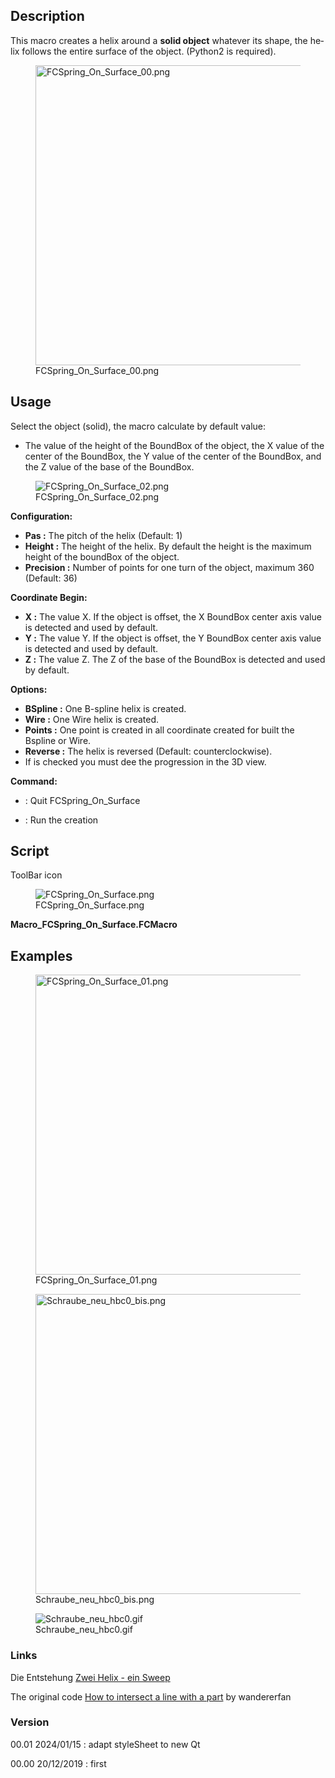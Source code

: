 <languages/>

<div lang="en" dir="ltr" class="mw-content-ltr">
{{Macro
|Name=Macro FCSpring On Surface
|Icon=FCSpring_On_Surface.png
|Description=This macro creates a helix (or spring) around a solid object whatever its shape, the helix follows the entire surface of the object (Python2 is required).
|Author=Mario52
|Version=00.01
|Date=2024/01/15
|Download=[https://wiki.freecad.org/images/3/38/FCSpring_On_Surface.png ToolBar Icon]
|FCVersion=0.18 and above
|SeeAlso=[[Macro_FCSpring_Helix_Variable|Macro FCSpring Helix Variable]]
}}
</div>

<div lang="en" dir="ltr" class="mw-content-ltr">
==Description==
</div>

<div lang="en" dir="ltr" class="mw-content-ltr">
This macro creates a helix around a '''solid object''' whatever its shape, the helix follows the entire surface of the object. (Python2 is required).
</div>

[[Image:FCSpring_On_Surface_00.png|480px]]

<div lang="en" dir="ltr" class="mw-content-ltr">
==Usage==
</div>

<div lang="en" dir="ltr" class="mw-content-ltr">
Select the object (solid), the macro calculate by default value:
</div>

<div lang="en" dir="ltr" class="mw-content-ltr">
* The value of the height of the BoundBox of the object, the X value of the center of the BoundBox, the Y value of the center of the BoundBox, and the Z value of the base of the BoundBox.
</div>

[[Image:FCSpring_On_Surface_02.png]]

<div lang="en" dir="ltr" class="mw-content-ltr">
'''Configuration:'''
</div>

<div lang="en" dir="ltr" class="mw-content-ltr">
*'''Pas :''' The pitch of the helix (Default: 1)
*'''Height :''' The height of the helix. By default the height is the maximum height of the boundBox of the object.
*'''Precision :''' Number of points for one turn of the object, maximum 360 (Default: 36)
</div>

<div lang="en" dir="ltr" class="mw-content-ltr">
'''Coordinate Begin:'''
</div>

<div lang="en" dir="ltr" class="mw-content-ltr">
*'''X :''' The value X. If the object is offset, the X BoundBox center axis value is detected and used by default.
*'''Y :''' The value Y. If the object is offset, the Y BoundBox center axis value is detected and used by default.
*'''Z :''' The value Z. The Z of the base of the BoundBox is detected and used by default.
</div>

<div lang="en" dir="ltr" class="mw-content-ltr">
'''Options:'''
*'''BSpline :''' One B-spline helix is created.
*'''Wire :''' One Wire helix is created.
*'''Points :''' One point is created in all coordinate created for built the Bspline or Wire.
*'''Reverse :''' The helix is reversed (Default: counterclockwise).
* If is checked you must dee the progression in the 3D view.
</div>

<div lang="en" dir="ltr" class="mw-content-ltr">
'''Command:'''
*{{Button|Quit}} : Quit FCSpring_On_Surface
*{{Button|Ok}} : Run the creation
</div>

<div lang="en" dir="ltr" class="mw-content-ltr">
==Script==
</div>

<div lang="en" dir="ltr" class="mw-content-ltr">
ToolBar icon
</div>

[[Image:FCSpring_On_Surface.png]] 

'''Macro_FCSpring_On_Surface.FCMacro'''

{{MacroCode|code=
# -*- coding: utf-8 -*-
#from __future__ import unicode_literals
#
"""
***************************************************************************
*   Copyright (c)  2019 2020 2021 2022 2023 2024 <mario52>                *
*                                                                         *
*   This file is a supplement to the FreeCAD CAx development system.      *
*                                                                         *
*   This program is free software; you can redistribute it and/or modify  *
*   it under the terms of the GNU Lesser General Public License (LGPL)    *
*   as published by the Free Software Foundation; either version 2 of     *
*   the License, or (at your option) any later version.                   *
*   for detail see the LICENCE text file.                                 *
**                                                                       **
*   Use at your own risk. The author assumes no liability for data loss.  *
*              It is advised to backup your data frequently.              *
*             If you do not trust the software do not use it.             *
**                                                                       **
*   This software is distributed in the hope that it will be useful,      *
*   but WITHOUT ANY WARRANTY; without even the implied warranty of        *
*   MERCHANTABILITY or FITNESS FOR A PARTICULAR PURPOSE.  See the         *
*   GNU Library General Public License for more details.                  *
*                                                                         *
*   You should have received a copy of the GNU Library General Public     *
*   License along with this macro; if not, write to the Free Software     *
*   Foundation, Inc., 59 Temple Place, Suite 330, Boston, MA  02111-1307  *
*   USA                                                                   *
***************************************************************************
*           WARNING! All changes in this file will be lost and            *  
*                  may cause malfunction of the program                   *
***************************************************************************
"""
#Macro_FCSpring On Surface 20/12/2019 /_00 15/01/2024
#
#OS: Windows 10 build 19045
#Word size of FreeCAD: 64-bit
#Version: 0.22.0dev.35554 (Git)
#Build type: Release
#Branch: main
#Hash: 8e2ab9f76888ac4da971f9d5069cec7bcc2b572f
#Python 3.10.13, Qt 5.15.8, Coin 4.0.2, Vtk 9.2.6, OCC 7.6.3
#Locale: French/Mars (fr_MA)
#
__title__   = "FCSpring On Surface"
__author__  = "Mario52"
__url__     = "https://freecad.org/index-fr.html"
__Wiki__    = "https://wiki.freecad.org/index.php?title=FCSpring_On_Surface"
__version__ = "00.01"
__date__    = "2024/01/15" #YYYY/MM/DD

#original code by wandererfan
#How to intersect a line with a part
#https://forum.freecad.org/viewtopic.php?f=22&t=5456

import PySide2
from PySide2 import QtGui ,QtCore, QtWidgets
from PySide2.QtGui import *
from PySide2.QtCore import *

import time
import math
from math import sqrt, pi, sin, cos, asin
import Draft, Part, FreeCADGui, FreeCAD
from FreeCAD import Base

Gui = FreeCADGui
App = FreeCAD

global ui         ; ui         = ""
global lineLength ; lineLength = 0.0  # longueur de la ligne
global noPass     ; noPass     = 1    # switch observer
global detectFace ; detectFace = 0
global sel        ; sel        = ""
global objet      ; objet      = ""

####chrono################
import time
global depart ; depart  = 0.0
global arrivee; arrivee = 0.0
def chrono(sec):    # 0=depart autre=stop
#time.strftime('%X %x %Z')#'15:44:07 12/14/19 Paris, Madrid'
    global depart
    global arrivee
    if sec == 0:
        depart = time.time()#time.clock()
        App.Console.PrintMessage("Chrono begin   : "+str(time.strftime('%X'))+"\n")
    else:
        arrivee = time.time()#time.clock()
        App.Console.PrintMessage("Chrono end     : "+str(time.strftime('%X'))+"\n")
        parcouru = ((arrivee - depart)/60.0)
        App.Console.PrintError("Time execution : "+str("%.3f" % parcouru)+" min"+"\n")
#    FreeCADGui.updateGui()    
####chrono################

class Ui_MainWindow(object):

    def __init__(self ):
        self.window = MainWindow
        #self.path  = FreeCAD.ConfigGet("AppHomePath")
        #self.path  = FreeCAD.ConfigGet("UserAppData")
        #self.path  = "your path"
#        param = FreeCAD.ParamGet("User parameter:BaseApp/Preferences/Macro")# macro path
#        self.path = param.GetString("MacroPath","") + "/"                   # macro path
#        self.path = self.path.replace("\\","/")
#        print("Path for the icons : " , self.path)

        self.Pas        = 1.0
        self.Hauteur    = 0.0
        self.Precision  = 36
        self.steps      = (360.0 / self.Precision)
        self.longueurFil= 0.0
        self.coor_X     = 0.0
        self.coor_Y     = 0.0
        self.coor_Z     = 0.0

        self.PointSize     = 8    #heigth text

    def setupUi(self, MainWindow):
        self.window = MainWindow

        MainWindow.setObjectName("MainWindow")
        MainWindow.resize(251, 455)
#        MainWindow.move(1150, 100)                # position window

        self.label_00_Title = QtWidgets.QLabel(MainWindow)
        self.label_00_Title.setGeometry(QtCore.QRect(20, 5, 226, 16))
        self.label_00_Title.setObjectName("label_00_Title")

        ####
        self.GB_00_Configuration = QtWidgets.QGroupBox(MainWindow)
        self.GB_00_Configuration.setGeometry(QtCore.QRect(15, 25, 186, 126))
        self.GB_00_Configuration.setObjectName("GB_00_Configuration")

        self.DS_GB_00_01_Pas = QtWidgets.QDoubleSpinBox(self.GB_00_Configuration)
        self.DS_GB_00_01_Pas.setGeometry(QtCore.QRect(15, 20, 86, 22))
        self.DS_GB_00_01_Pas.setObjectName("DS_GB_00_01_Pas")
        self.DS_GB_00_01_Pas.setMaximum(999999)
        self.DS_GB_00_01_Pas.setValue(self.Pas)
        self.DS_GB_00_01_Pas.setDecimals(4)
        self.DS_GB_00_01_Pas.setToolTip("The screw pitch (default = 1)")
        self.DS_GB_00_01_Pas.valueChanged.connect(self.on_DS_GB_00_01_Pas)

        self.Label_GB_00_01_Pas = QtWidgets.QLabel(self.GB_00_Configuration)
        self.Label_GB_00_01_Pas.setGeometry(QtCore.QRect(115, 25, 66, 16))
        self.Label_GB_00_01_Pas.setObjectName("Label_GB_00_01_Pas")

        self.DS_GB_00_02_Hauteur = QtWidgets.QDoubleSpinBox(self.GB_00_Configuration)
        self.DS_GB_00_02_Hauteur.setGeometry(QtCore.QRect(15, 55, 86, 22))
        self.DS_GB_00_02_Hauteur.setObjectName("DS_GB_00_02_Hauteur")
#        self.DS_GB_00_02_Hauteur.setValue()
        self.DS_GB_00_02_Hauteur.setMaximum(999999)
        self.DS_GB_00_02_Hauteur.setDecimals(4)
        self.DS_GB_00_02_Hauteur.setToolTip("The height of the shape" + "\n"
                                            "the default height is calculte" + "\n"
                                            "by the max height of the BoundBox")
        self.DS_GB_00_02_Hauteur.valueChanged.connect(self.on_DS_GB_00_02_Hauteur)

        self.label_GB_00_02_Hauteur = QtWidgets.QLabel(self.GB_00_Configuration)
        self.label_GB_00_02_Hauteur.setGeometry(QtCore.QRect(115, 60, 66, 16))
        self.label_GB_00_02_Hauteur.setObjectName("label_GB_00_02_Hauteur")

        self.SP_GB_00_03_Precision = QtWidgets.QSpinBox(self.GB_00_Configuration)
        self.SP_GB_00_03_Precision.setGeometry(QtCore.QRect(15, 90, 86, 22))
        self.SP_GB_00_03_Precision.setObjectName("DS_GB_00_03_Precision")
        self.SP_GB_00_03_Precision.setValue(self.Precision)
        self.SP_GB_00_03_Precision.setMaximum(360)
        self.SP_GB_00_03_Precision.setMinimum(1)
        self.SP_GB_00_03_Precision.setToolTip("The number of points for one turn" + "\n"
                                              "(default = " + str(self.Precision) + ")")
        self.SP_GB_00_03_Precision.valueChanged.connect(self.on_SP_GB_00_03_Precision)

        self.label_GB_00_02_Precision = QtWidgets.QLabel(self.GB_00_Configuration)
        self.label_GB_00_02_Precision.setGeometry(QtCore.QRect(115, 95, 66, 16))
        self.label_GB_00_02_Precision.setObjectName("label_GB_00_02_Precision")

        ####
        self.GB_01_Coordinate = QtWidgets.QGroupBox(MainWindow)
        self.GB_01_Coordinate.setGeometry(QtCore.QRect(15, 160, 186, 131))
        self.GB_01_Coordinate.setObjectName("GB_01_Coordinate")

        self.DP_01_01_X = QtWidgets.QDoubleSpinBox(self.GB_01_Coordinate)
        self.DP_01_01_X.setGeometry(QtCore.QRect(15, 25, 86, 22))
        self.DP_01_01_X.setObjectName("SP_01_01_X")
        self.DP_01_01_X.setMaximum(999999)
        self.DP_01_01_X.setMinimum(-999999)
        self.DP_01_01_X.setDecimals(4)
        self.DP_01_01_X.setToolTip("The X value of the coordinate" + "\n"
                                   "the default value is calculed" + "\n"
                                   "by the X center BoundBox") 
        self.DP_01_01_X.valueChanged.connect(self.on_DP_01_01_X)

        self.DP_01_02_Y = QtWidgets.QDoubleSpinBox(self.GB_01_Coordinate)
        self.DP_01_02_Y.setGeometry(QtCore.QRect(15, 60, 86, 22))
        self.DP_01_02_Y.setObjectName("SP_01_01_Y")
        self.DP_01_02_Y.setMaximum(999999)
        self.DP_01_02_Y.setMinimum(-999999)
        self.DP_01_02_Y.setDecimals(4)
        self.DP_01_02_Y.setToolTip("The Y value of the coordinate" + "\n"
                                   "the default value is calculed" + "\n"
                                   "by the Y center BoundBox") 
        self.DP_01_02_Y.valueChanged.connect(self.on_DP_01_02_Y)

        self.DP_01_03_Z = QtWidgets.QDoubleSpinBox(self.GB_01_Coordinate)
        self.DP_01_03_Z.setGeometry(QtCore.QRect(15, 95, 86, 22))
        self.DP_01_03_Z.setObjectName("SP_01_01_Z")
        self.DP_01_03_Z.setMaximum(999999)
        self.DP_01_03_Z.setMinimum(-999999)
        self.DP_01_03_Z.setDecimals(4)
        self.DP_01_03_Z.setToolTip("The Z value of the coordinate" + "\n"
                                   "the default value is calculed" + "\n"
                                   "by the Z BoundBox minimum value") 
        self.DP_01_03_Z.valueChanged.connect(self.on_DP_01_03_Z)

        self.Label_GB_01_01_X = QtWidgets.QLabel(self.GB_01_Coordinate)
        self.Label_GB_01_01_X.setGeometry(QtCore.QRect(115, 30, 66, 13))
        self.Label_GB_01_01_X.setObjectName("Label_GB_01_01_X")

        self.Label_GB_01_02_Y = QtWidgets.QLabel(self.GB_01_Coordinate)
        self.Label_GB_01_02_Y.setGeometry(QtCore.QRect(115, 65, 66, 13))
        self.Label_GB_01_02_Y.setObjectName("Label_GB_01_02_Y")

        self.Label_GB_01_03_Z = QtWidgets.QLabel(self.GB_01_Coordinate)
        self.Label_GB_01_03_Z.setGeometry(QtCore.QRect(115, 100, 66, 13))
        self.Label_GB_01_03_Z.setObjectName("Label_GB_01_03_Z")

        ####
        self.GB_03_Options = QtWidgets.QGroupBox(MainWindow)
        self.GB_03_Options.setGeometry(QtCore.QRect(15, 300, 186, 71))
        self.GB_03_Options.setObjectName("GB_03_Options")

        self.RB_03_00_BSpline = QtWidgets.QRadioButton(self.GB_03_Options)
        self.RB_03_00_BSpline.setGeometry(QtCore.QRect(10, 20, 71, 18))
        self.RB_03_00_BSpline.setChecked(True)
        self.RB_03_00_BSpline.setToolTip("BSpline")
        self.RB_03_00_BSpline.setObjectName("RB_03_00_BSpline")

        self.RB_03_01_Wire = QtWidgets.QRadioButton(self.GB_03_Options)
        self.RB_03_01_Wire.setGeometry(QtCore.QRect(100, 20, 71, 18))
        self.RB_03_01_Wire.setToolTip("Wire")
        self.RB_03_01_Wire.setObjectName("RB_03_01_Wire")

        self.CB_03_00_Points = QtWidgets.QCheckBox(self.GB_03_Options)
        self.CB_03_00_Points.setGeometry(QtCore.QRect(10, 45, 71, 18))
        self.CB_03_00_Points.setToolTip("Create one Points in all coordinates")
        self.CB_03_00_Points.setObjectName("CB_03_00_Points")

        self.CB_03_01_Reverse = QtWidgets.QCheckBox(self.GB_03_Options)
        self.CB_03_01_Reverse.setGeometry(QtCore.QRect(100, 45, 71, 18))
        self.CB_03_01_Reverse.setToolTip("Reverse the direction" + "\n"
                                         "Default = counter clockwise")
        self.CB_03_01_Reverse.setObjectName("CB_03_01_Reverse")

        self.CB_03_02_Update = QtWidgets.QCheckBox(self.GB_03_Options)
        self.CB_03_02_Update.setGeometry(QtCore.QRect(170, 45, 18, 18))
        self.CB_03_02_Update.setObjectName("CB_03_02_Update")
        self.CB_03_02_Update.setToolTip("Display the progress of the operation in the 3D view")

        ####
        self.GB_02_Command = QtWidgets.QGroupBox(MainWindow)
        self.GB_02_Command.setGeometry(QtCore.QRect(15, 380, 186, 61))
        self.GB_02_Command.setObjectName("GB_02_Command")

        self.PB_02_01_Ok = QtWidgets.QPushButton(self.GB_02_Command)
        self.PB_02_01_Ok.setGeometry(QtCore.QRect(100, 25, 75, 23))
        self.PB_02_01_Ok.setObjectName("GB_02_01_Ok")
        self.PB_02_01_Ok.setToolTip("Button Ok" + "\n"
                                    "If on error is created" + "\n"
                                    "the button is coloured in red" + "\n"
                                    "if not the button is coloured in green")
        self.PB_02_01_Ok.clicked.connect(self.on_PB_02_01_Ok)

        self.PB_02_02_Quit = QtWidgets.QPushButton(self.GB_02_Command)
        self.PB_02_02_Quit.setGeometry(QtCore.QRect(10, 25, 75, 23))
        self.PB_02_02_Quit.setObjectName("GB_02_01_Quit")
        self.PB_02_02_Quit.setToolTip("Quit FCSpring On Surface")
        self.PB_02_02_Quit.clicked.connect(self.on_PB_Quit_clicked)

#        section progressBar 1 Green
        self.progressBar_1_Green = QtWidgets.QProgressBar(MainWindow)
        self.progressBar_1_Green.setGeometry(QtCore.QRect(210, 30, 30, 411))
        self.progressBar_1_Green.setValue(0)
        self.progressBar_1_Green.setOrientation(QtCore.Qt.Vertical)
        self.progressBar_1_Green.setAlignment(QtCore.Qt.AlignCenter)
        self.progressBar_1_Green.setObjectName("progressBar_1_Green")
        self.progressBar_1_Green.setToolTip("If the coordinate is erroneous the progressBar is coloured in red")
        self.progressBar_1_Green.setStyleSheet("QProgressBar {color:black; }"
                                               "QProgressBar:chunk {background-color: #00FF00;}") # modify the progressBar color 

        self.retranslateUi(MainWindow)
        QtCore.QMetaObject.connectSlotsByName(MainWindow)
        MainWindow.setWindowFlags(PySide2.QtCore.Qt.WindowStaysOnTopHint)        # PySide2 cette fonction met la fenetre en avant

    def retranslateUi(self, MainWindow):
        MainWindow.setWindowTitle(__title__+" ("+__version__+", "+__date__+")")
        self.label_00_Title.setText(__title__+" ("+__version__+", "+__date__+")")

        self.GB_00_Configuration.setTitle("Configuration")
        self.Label_GB_00_01_Pas.setText("Pas")
        self.label_GB_00_02_Hauteur.setText("Heigth")
        self.label_GB_00_02_Precision.setText("Precision")

        self.GB_01_Coordinate.setTitle("Coordinate Begin")
        self.Label_GB_01_01_X.setText("X")
        self.Label_GB_01_02_Y.setText("Y")
        self.Label_GB_01_03_Z.setText("Z")

        self.GB_03_Options.setTitle("Options")
        self.RB_03_00_BSpline.setText("BSpline")
        self.RB_03_01_Wire.setText("Wire")
        self.CB_03_00_Points.setText("Points")
        self.CB_03_01_Reverse.setText("Reverse")

        self.GB_02_Command.setTitle("Options")
        self.GB_02_Command.setTitle("Command")
        self.PB_02_01_Ok.setText("Ok")
        self.PB_02_02_Quit.setText("Quit")

    def on_DS_GB_00_01_Pas(self, value):
        self.Pas = value
        self.DS_GB_00_01_Pas.setStyleSheet("QDoubleSpinBox {background-color: QPalette.Base}")

    def on_DS_GB_00_02_Hauteur(self, value):
        self.Hauteur = value
        self.DS_GB_00_02_Hauteur.setStyleSheet("QDoubleSpinBox {background-color: QPalette.Base}")

    def on_SP_GB_00_03_Precision(self, value):
        self.Precision = value
        self.steps = (360.0 / self.Precision)
        self.SP_GB_00_03_Precision.setStyleSheet("QSpinBox {background-color: QPalette.Base}")

    def on_DP_01_01_X(self, value):
        self.coor_X = value

    def on_DP_01_02_Y(self, value):
        self.coor_Y = value

    def on_DP_01_03_Z(self, value):
        self.coor_Z = value

    def on_PB_02_01_Ok(self):
        global lineLength
        global noPass
        global sel
        global depart
        global arrivee
        global detectFace
        global objet

        try:
            if (self.Pas != 0) and (self.Hauteur != 0) and (self.Precision != 0) and (detectFace == 1):
                chrono(0)
                noPass     = 0    # switch 0=nopass
                #sel = FreeCADGui.Selection.getSelection()
                objetName  = sel[0].Name
                objetLabel = sel[0].Label
                objet      = sel[0].Shape
                z          = 0.0
                compteur   = 0

                lineDirectrice = Draft.makeWire([FreeCAD.Vector(0.0, 0.0, 0.0),FreeCAD.Vector(lineLength , 0.0, 0.0)])
                #print(lineDirectrice.Name)
                if self.CB_03_02_Update.isChecked():
                    FreeCADGui.ActiveDocument.getObject(lineDirectrice.Name).Visibility = True
                else:                    
                    FreeCADGui.ActiveDocument.getObject(lineDirectrice.Name).Visibility = False

                App.ActiveDocument.recompute()

                pl=FreeCAD.Placement()
                points = []
        
                self.progressBar_1_Green.setValue(0)
                progressMax = (self.Precision * int(self.Hauteur / self.Pas) + 1)
                self.progressBar_1_Green.setMaximum(progressMax)
                
                for sp in range(int(self.Hauteur / self.Pas) + 1):    #nombre de tours
                    for i in range(0, (360*1000), int(self.steps*1000)):                       #
                        if self.CB_03_01_Reverse.isChecked():
                            i = -float(i/1000)                ##Reverse
                        else:
                            i = float(i/1000)                 ##Normal

                        compteur += 1

                        pl=App.Placement(App.Vector(self.coor_X, self.coor_Y, z + self.coor_Z), App.Rotation(i,0.0,0.0), App.Vector(0,0,0))
                        lineDirectrice.Placement = pl
                        z += (self.Pas / self.Precision)
                
                        if z > self.Hauteur:
                            break
                
                        line   = lineDirectrice.Shape
                        intersection = objet.common(line)    # only for solid object not for face
                    
                        try:
                            coorIntersec = intersection.Vertexes[1].Point
                            points += [FreeCAD.Vector(coorIntersec[0],coorIntersec[1],coorIntersec[2])]
                            if self.CB_03_00_Points.isChecked():
                                Draft.makePoint(coorIntersec[0],coorIntersec[1],coorIntersec[2])
                        except Exception:
                            self.progressBar_1_Green.setStyleSheet("QProgressBar {color:black; }"
                                                "QProgressBar:chunk {background-color: #FF0000;}") # modify the progressBar color 
                            self.progressBar_1_Green.setValue(progressMax)

                        ####progressBar
                        self.progressBar_1_Green.setStyleSheet("QProgressBar {color:black; }"
                                              "QProgressBar:chunk {background-color: green;}")     # modify the progressBar color 
                        self.progressBar_1_Green.setValue(compteur)
                        ####progressBar
        
                        if self.CB_03_02_Update.isChecked():
                            Gui.updateGui()
                            App.ActiveDocument.recompute()
                
                try:
                    App.ActiveDocument.removeObject(lineDirectrice.Name)
                except Exception:
                    None

                if len(points) != 0:
                    ##Bspline
                    if self.RB_03_00_BSpline.isChecked():
                        BSpline = Draft.makeBSpline(points,closed=False)
                        #BSpline.Label = objetLabel + "_BSpline"
                        App.ActiveDocument.ActiveObject.Label = objetLabel + "_BSpline"
                        #self.longueurFil =
                    ##Wire
                    if self.RB_03_01_Wire.isChecked():
                        Wire = Draft.makeWire(points,closed=False)
                        #Wire.Label = objetLabel + "_Wire"
                        App.ActiveDocument.ActiveObject.Label = objetLabel + "_Wire"
                        #self.longueurFil = 
                    self.PB_02_01_Ok.setStyleSheet("QPushButton {background-color: green;\n"
                                                   "border:2px solid rgb( 0, 115,0);}")
                else:
                    self.PB_02_01_Ok.setText("K-O")
                    self.PB_02_01_Ok.setStyleSheet("QPushButton {background-color: red;\n"
                                                   "border:2px solid rgb(115, 0, 0);}")

            else:
                self.PB_02_01_Ok.setStyleSheet("QPushButton {background-color: red;\n"
                                               "border:2px solid rgb(115, 0, 0);}")
                if (self.Pas == 0):
                    self.DS_GB_00_01_Pas.setStyleSheet("QDoubleSpinBox {border:2px solid rgb(115, 0, 0);}")
                if (self.Hauteur == 0):
                    self.DS_GB_00_02_Hauteur.setStyleSheet("QDoubleSpinBox {border:2px solid rgb(115, 0, 0);}")
                if (self.Precision == 0):
                    self.SP_GB_00_03_Precision.setStyleSheet("QSpinBox {border:2px solid rgb(115, 0, 0);}")
                
            FreeCAD.Console.PrintMessage("Pas        : " + str(self.Pas) + "\n")
            FreeCAD.Console.PrintMessage("Hauteur    : " + str(self.Hauteur) + "\n")
            FreeCAD.Console.PrintMessage("Precision  : " + str(self.Precision) + "\n")
            FreeCAD.Console.PrintMessage("Coordinate : " + str(len(points)) + "\n")
            #FreeCAD.Console.PrintMessage("Length     : " + str(self.longueurFil) + "\n")
            FreeCAD.Console.PrintMessage("coor_X     : " + str(self.coor_X) + "\n")
            FreeCAD.Console.PrintMessage("coor_Y     : " + str(self.coor_Y) + "\n")
            FreeCAD.Console.PrintMessage("coor_Z     : " + str(self.coor_Z) + "\n")
            chrono(1)
            FreeCAD.Console.PrintMessage("______________________" + "\n")
            points = []

        except Exception:
            self.PB_02_01_Ok.setStyleSheet("QSpinBox {background-color: red;\n"
                                           "border:2px solid rgb(115, 0, 0);}")

        App.ActiveDocument.recompute()
        noPass = 1    # switch 1 = pass

        ####################################################################
        
    def on_PB_Quit_clicked(self):
        FreeCADGui.Selection.removeObserver(s)   # Uninstalls resident function (desactivated for read after LeftDock RightDock)
        self.window.hide()                       # hide the window and close the macro
        FreeCAD.Console.PrintMessage("Quit " + __title__ + "\n\n")

##############################################################################
class SelObserver:
    def addSelection(self,document, object, element, position):  # Selection
        global ui
        global lineLength
        global noPass
        global sel
        global detectFace
        global objet

        sel = ""
        ui.progressBar_1_Green.setValue(0)
        ui.PB_02_01_Ok.setStyleSheet("QPushButton {background-color: QPalette.Base}") # origin system
        ui.PB_02_01_Ok.setText("Ok")
        ui.DS_GB_00_01_Pas.setStyleSheet("QDoubleSpinBox {background-color: QPalette.Base}")
        ui.DS_GB_00_02_Hauteur.setStyleSheet("QDoubleSpinBox {background-color: QPalette.Base}")
        ui.SP_GB_00_03_Precision.setStyleSheet("QSpinBox {background-color: QPalette.Base}")
        ui.Label_GB_01_01_X.setText("X")
        ui.Label_GB_01_02_Y.setText("Y")
        ui.Label_GB_01_03_Z.setText("Z")

        detectFace = 0

        if (noPass == 1):
            try:
                selEx = FreeCADGui.Selection.getSelectionEx()
                if (noPass == 1) and (hasattr(selEx[0].SubObjects[0],"Surface")):
                    detectFace = 1
    
                    ui.DP_01_01_X.setValue(0.0)
                    ui.DP_01_02_Y.setValue(0.0)
                    ui.DP_01_03_Z.setValue(0.0)
        
                    sel = FreeCADGui.Selection.getSelection()
        
                    boundBoxLZ   = sel[0].Shape.BoundBox.ZLength         # Length z boundBox rectangle
                    ####
                    boundBoxLL   = sel[0].Shape.BoundBox.DiagonalLength  # Length Diagonal rectangle
                    ####
                    boundBoxZMin = sel[0].Shape.BoundBox.ZMin            # coordonate ZMin
                    ui.Label_GB_01_03_Z.setText("Z ("+str(round(boundBoxZMin,4))+")")
                    ####
                    boundBoxCenter = sel[0].Shape.BoundBox.Center        # boundBox Center
                    ####
        
                    ui.Label_GB_01_01_X.setText("X BBCenter")
                    ui.Label_GB_01_02_Y.setText("Y BBCenter")
                    ui.Label_GB_01_03_Z.setText("Z Lowermost")
        
                    ui.DP_01_01_X.setValue(boundBoxCenter[0])   # BBcenter X
                    ui.DP_01_02_Y.setValue(boundBoxCenter[1])   # BBcenter Y
                    ui.DP_01_03_Z.setValue(boundBoxZMin)        # point le plus bas
        
                    self.Hauteur = boundBoxLZ
                    ui.DS_GB_00_02_Hauteur.setValue(self.Hauteur)
                    lineLength = boundBoxLL
            except Exception:
                None
##############################################################################

s=SelObserver()
FreeCADGui.Selection.addObserver(s) # install the function resident mode

MainWindow = QtWidgets.QWidget()    #PySide2
ui = Ui_MainWindow()
ui.setupUi(MainWindow)
MainWindow.show()



}}


<div lang="en" dir="ltr" class="mw-content-ltr">
==Examples==
</div>

[[Image:FCSpring_On_Surface_01.png|480px|center]]


[[Image:Schraube_neu_hbc0_bis.png|480px|center]]


[[Image:Schraube neu hbc0.gif|center]]


<div lang="en" dir="ltr" class="mw-content-ltr">
===Links===
</div>

Die Entstehung  [https://forum.freecad.org/viewtopic.php?f=13&t=41627 Zwei Helix - ein Sweep]

<div lang="en" dir="ltr" class="mw-content-ltr">
The original code [https://forum.freecad.org/viewtopic.php?f=22&t=5456#p44194 How to intersect a line with a part] by wandererfan
</div>

<div lang="en" dir="ltr" class="mw-content-ltr">
===Version===
</div>

<div lang="en" dir="ltr" class="mw-content-ltr">
00.01 2024/01/15 : adapt styleSheet to new Qt
</div>

<div lang="en" dir="ltr" class="mw-content-ltr">
00.00 20/12/2019 : first
</div>